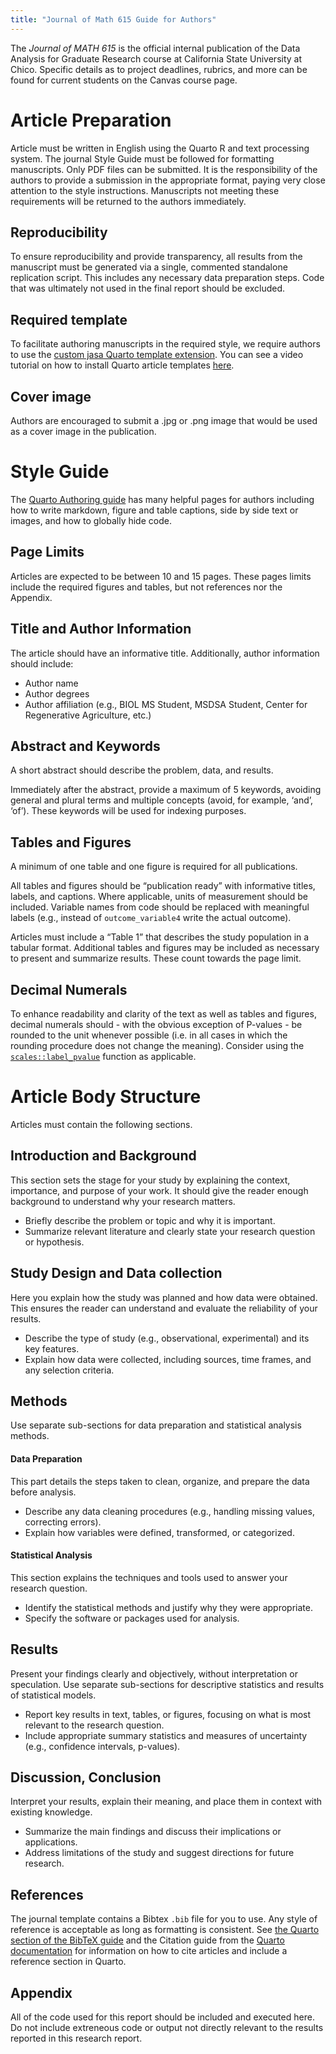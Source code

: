 ```yaml
---
title: "Journal of Math 615 Guide for Authors"
---
```


The *Journal of MATH 615* is the official internal publication of the Data Analysis for Graduate Research course at California State University at Chico. Specific details as to project deadlines, rubrics, and more can be found for current students on the Canvas course page. 


# Article Preparation

Article must be written in English using the Quarto R and text processing system. The journal Style Guide must be followed for formatting manuscripts. Only PDF files can be submitted. It is the responsibility of the authors to provide a submission in the appropriate format, paying very close attention to the style instructions. Manuscripts not meeting these requirements will be returned to the authors immediately.

## Reproducibility 

To ensure reproducibility and provide transparency, all results from the manuscript must be generated via a single, commented standalone replication script. This includes any necessary data preparation steps. Code that was ultimately not used in the final report should be excluded. 

## Required template

To facilitate authoring manuscripts in the required style, we require authors to use the [custom jasa Quarto template extension](https://github.com/norcalbiostat/journal615-quarto-template/tree/main). You can see a video tutorial on how to install Quarto article templates [here](https://youtu.be/uJy45by8HFI). 

## Cover image
Authors are encouraged to submit a .jpg or .png image that would be used as a cover image in the publication. 

# Style Guide

The [Quarto Authoring guide](https://quarto.org/docs/guide/) has many helpful pages for authors including how to write markdown, figure and table captions, side by side text or images, and how to globally hide code. 


## Page Limits

Articles are expected to be between 10 and 15 pages. These pages limits include the required figures and tables, but not references nor the Appendix.


## Title and Author Information
The article should have an informative title. Additionally, author information should include:

* Author name
* Author degrees
* Author affiliation (e.g., BIOL MS Student, MSDSA Student, Center for Regenerative Agriculture, etc.)


## Abstract and Keywords
A short abstract should describe the problem, data, and results.

Immediately after the abstract, provide a maximum of 5 keywords, avoiding general and plural terms and multiple concepts (avoid, for example, 'and', 'of'). These keywords will be used for indexing purposes.


## Tables and Figures

A minimum of one table and one figure is required for all publications. 

All tables and figures should be "publication ready" with informative titles, labels, and captions. Where applicable, units of measurement should be included. Variable names from code should be replaced with meaningful labels (e.g., instead of `outcome_variable4` write the actual outcome). 

Articles must include a "Table 1" that describes the study population in a tabular format. Additional tables and figures may be included as necessary to present and summarize results. These count towards the page limit. 


## Decimal Numerals
To enhance readability and clarity of the text as well as tables and figures, decimal numerals should - with the obvious exception of P-values - be rounded to the unit whenever possible (i.e. in all cases in which the rounding procedure does not change the meaning). Consider using the [`scales::label_pvalue`](https://scales.r-lib.org/reference/label_pvalue.html) function as applicable. 

# Article Body Structure

Articles must contain the following sections.

## Introduction and Background
This section sets the stage for your study by explaining the context, importance, and purpose of your work. It should give the reader enough background to understand why your research matters.

* Briefly describe the problem or topic and why it is important.
* Summarize relevant literature and clearly state your research question or hypothesis.

## Study Design and Data collection
Here you explain how the study was planned and how data were obtained. This ensures the reader can understand and evaluate the reliability of your results.

* Describe the type of study (e.g., observational, experimental) and its key features.
* Explain how data were collected, including sources, time frames, and any selection criteria.

## Methods
Use separate sub-sections for data preparation and statistical analysis methods. 

#### Data Preparation
This part details the steps taken to clean, organize, and prepare the data before analysis. 

* Describe any data cleaning procedures (e.g., handling missing values, correcting errors). 
* Explain how variables were defined, transformed, or categorized.

#### Statistical Analysis
This section explains the techniques and tools used to answer your research question.

* Identify the statistical methods and justify why they were appropriate.
* Specify the software or packages used for analysis.

## Results
Present your findings clearly and objectively, without interpretation or speculation. Use separate sub-sections for descriptive statistics and results of statistical models.

* Report key results in text, tables, or figures, focusing on what is most relevant to the research question.
* Include appropriate summary statistics and measures of uncertainty (e.g., confidence intervals, p-values).



## Discussion, Conclusion
Interpret your results, explain their meaning, and place them in context with existing knowledge.

* Summarize the main findings and discuss their implications or applications.
* Address limitations of the study and suggest directions for future research.

## References
The journal template contains a Bibtex `.bib` file for you to use. Any style of reference is acceptable as long as formatting is consistent. See [the Quarto section of the BibTeX guide](https://bibtex.eu/quarto/) and the Citation guide from the [Quarto documentation](https://quarto.org/docs/authoring/citations.html) for information on how to cite articles and include a reference section in Quarto. 


## Appendix

All of the code used for this report should be included and executed here. Do not include extreneous code or output not directly relevant to the results reported in this research report.  

